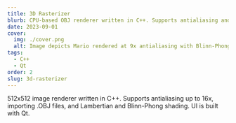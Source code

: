 ```yaml
---
title: 3D Rasterizer
blurb: CPU-based OBJ renderer written in C++. Supports antialiasing and shading models.
date: 2023-09-01
cover:
  img: ./cover.png
  alt: Image depicts Mario rendered at 9x antialiasing with Blinn-Phong shading applied.
tags:
  - C++
  - Qt
order: 2
slug: 3d-rasterizer
---
```


512x512 image renderer written in C++. Supports antialiasing up to 16x, importing .OBJ files, and Lambertian and Blinn-Phong shading. UI is built with Qt.